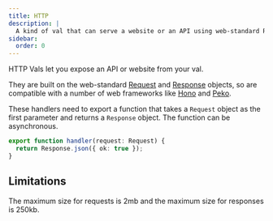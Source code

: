 ```yaml
---
title: HTTP
description: |
  A kind of val that can serve a website or an API using web-standard Request & Response objects.
sidebar:
  order: 0
---
```



HTTP Vals let you expose an API or website from your val.

They are built on the web-standard
[Request](https://developer.mozilla.org/en-US/docs/Web/API/Request) and
[Response](https://developer.mozilla.org/en-US/docs/Web/API/Response) objects,
so are compatible with a number of web frameworks like
[Hono](https://hono.dev/) and [Peko](https://github.com/sejori/peko).

These handlers need to export a function that takes a `Request` object
as the first parameter and returns a `Response` object. The function
can be asynchronous.

```ts val
export function handler(request: Request) {
  return Response.json({ ok: true });
}
```

<LinkCard title="Basic examples" href="./basic-examples" />

<LinkCard title="Routing" href="./rendering-html" />

<LinkCard title="Rendering HTML & JSX" href="./routing" />

## Limitations

The maximum size for requests is 2mb and the maximum size for responses is 250kb.
